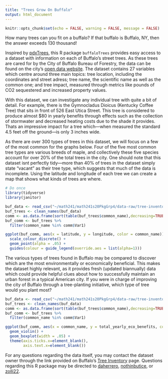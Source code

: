 ```yaml
---
title: "Trees Grow On Buffalo"
output: html_document
---
```


```r
knitr::opts_chunk$set(echo = FALSE, warning = FALSE, message = FALSE)
```

How many trees can you fit on a buffalo?  If that buffalo is Buffalo, NY, then the answer exceeds 130 thousand!

Inspired by [pdxTrees](https://github.com/mcconvil/pdxTrees), this R package `buffaloTrees` provides easy access to a dataset with information on each of Buffalo's street trees.  As these trees are cared for by the City of Buffalo Bureau of Forestry, the data can be found on the city's [open data website](https://data.buffalony.gov).  The dataset contains 27 variables which centre around three main topics: tree location, including the coordinates and street adress; tree name, the scientific name as well as the common one; and tree impact, measured through metrics like pounds of CO2 sequestered and increased property values.  

With this dataset, we can investigate any individual tree with quite a bit of detail.  For example, there is the Gymnocladus Dioicus (Kentucky Coffee Tree) that sits in front of 526 East Utica Street.  This tree is considered to produce almost $80 in yearly benefits through effects such as the collection of stormwater and decreased heating costs due to the shade it provides.  Thats an impressive impact for a tree which---when measured the standard 4.5 feet off the ground---is only 3 inches wide.

As there are over 300 types of trees in this dataset, we will focus on a few of the most common for the graphs below.  Four of the five most common tree types are various breeds of maple, and collectively these five species account for over 20% of the total trees in the city.  One should note that this dataset isnt perfectly tidy---more than 40% of trees in the dataset simply state "vacant" as their tree type, which suggests that much of the data is incomplete.  Using the latitude and longitude of each tree we can create a map that shows what kinds of trees are where.

```r
# Do once
library(tidyverse)
library(janitor)
```

```r
buf_data <- read_csv("~/math241/math241s20PkgGrp4/data-raw/tree-inventory-1.csv")
buf_trees <- clean_names(buf_data)
comm <- as.data.frame(sort(table(buf_trees$common_name),decreasing=TRUE)[2:6])
buf_comm <- buf_trees %>%
  filter(common_name %in% comm$Var1) 

ggplot(buf_comm, aes(x = latitude, y = longitude, color = common_name)) +
  scale_colour_discrete() +
  geom_point(alpha = .05) +
  guides(colour = guide_legend(override.aes = list(alpha=1)))
```

The various types of trees found in Buffalo may be compared to discover which are the most environmentally or economically beneficial.  This makes the dataset highly relevant, as it provides fresh (updated biannually) data which could provide helpful clues about how to successfully maintain an urban forest in a typical American city.  If you were in charge of improving the city of Buffalo through a tree-planting initiative, which type of tree would you plant most?

```r
buf_data <- read_csv("~/math241/math241s20PkgGrp4/data-raw/tree-inventory-1.csv")
buf_trees <- clean_names(buf_data)
comm <- as.data.frame(sort(table(buf_trees$common_name),decreasing=TRUE)[2:6])
buf_comm <- buf_trees %>%
  filter(common_name %in% comm$Var1) 

ggplot(buf_comm, aes(x = common_name, y = total_yearly_eco_benefits, color = common_name)) +
  geom_violin() +
  geom_boxplot(width = .05) +
  theme(axis.ticks.x=element_blank(),
        axis.text.x=element_blank())
```

For any questions regarding the data itself, you may contact the dataset owner through the link provided on Buffalo's [Tree Inventory](https://data.buffalony.gov/Quality-of-Life/Tree-Inventory/n4ni-uuec) page.  Questions regarding this R package may be directed to [daherrero](https://github.com/daherrero), [nothinbutice](https://github.com/nothinbutice), or [zolli22](https://github.com/zolli22).  
